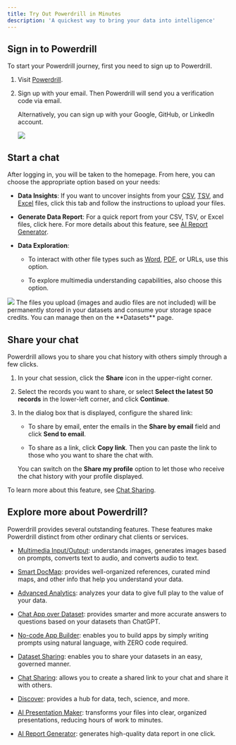 ```yaml
---
title: Try Out Powerdrill in Minutes
description: 'A quickest way to bring your data into intelligence'
---
```


## Sign in to Powerdrill

To start your Powerdrill journey, first you need to sign up to Powerdrill.

1. Visit [Powerdrill](https://powerdrill.ai/).

2. Sign up with your email. Then Powerdrill will send you a verification code via email.

    Alternatively, you can sign up with your Google, GitHub, or LinkedIn account.

    <Frame>
      <img src="/images/sign-up.png" style={{ borderRadius: '0.5rem' }} />
    </Frame>



## Start a chat

After logging in, you will be taken to the homepage. From here, you can choose the appropriate option based on your needs:

- **Data Insights**: If you want to uncover insights from your [CSV](https://powerdrill.ai/features/csv-ai-assistant), [TSV](https://powerdrill.ai/features/tsv-ai-assistant), and [Excel](https://powerdrill.ai/features/excel-ai-assistant) files, click this tab and follow the instructions to upload your files.

- **Generate Data Report**: For a quick report from your CSV, TSV, or Excel files, click here. For more details about this feature, see [AI Report Generator](/features/ai-data-reports).

- **Data Exploration**: 

  - To interact with other file types such as [Word](https://powerdrill.ai/features/ai-word-assistant), [PDF](https://powerdrill.ai/features/chatpdf), or URLs, use this option. 

  - To explore multimedia understanding capabilities, also choose this option.

<Frame>
  <img src="/images/upload-data.png" style={{ borderRadius: '0.5rem' }} />
</Frame>


<Tip>
  The files you upload (images and audio files are not included) will be permanently stored in your datasets and consume your storage space credits. You can manage then on the **Datasets** page.
</Tip>



## Share your chat

Powerdrill allows you to share you chat history with others simply through a few clicks. 

1. In your chat session, click the **Share** icon in the upper-right corner.

2. Select the records you want to share, or select **Select the latest 50 records** in the lower-left corner, and click **Continue**.

3. In the dialog box that is displayed, configure the shared link:

    - To share by email, enter the emails in the **Share by email** field and click **Send to email**.

    - To share as a link, click **Copy link**. Then you can paste the link to those who you want to share the chat with.

    You can switch on the **Share my profile** option to let those who receive the chat history with your profile displayed.

To learn more about this feature, see [Chat Sharing](/features/chat-sharing).



## Explore more about Powerdrill?

Powerdrill provides several outstanding features. These features make Powerdrill distinct from other ordinary chat clients or services.

* [Multimedia Input/Output](/features/multimedia): understands images, generates images based on prompts, converts text to audio, and converts audio to text.

* [Smart DocMap](/features/smart-docmap): provides well-organized references, curated mind maps, and other info that help you understand your data.

* [Advanced Analytics](/features/advanced-analytics): analyzes your data to give full play to the value of your data.

* [Chat App over Dataset](/features/chat-app): provides smarter and more accurate answers to questions based on your datasets than ChatGPT.

* [No-code App Builder](/features/no-code-add-builder): enables you to build apps by simply writing prompts using natural language, with ZERO code required.

* [Dataset Sharing](/features/dataset-sharing): enables you to share your datasets in an easy, governed manner.

* [Chat Sharing](features/chat-sharing): allows you to create a shared link to your chat and share it with others.

* [Discover](features/discover): provides a hub for data, tech, science, and more.

* [AI Presentation Maker](features/ai-presentation): transforms your files into clear, organized presentations, reducing hours of work to minutes.

* [AI Report Generator](features/ai-data-reports): generates high-quality data report in one click.

